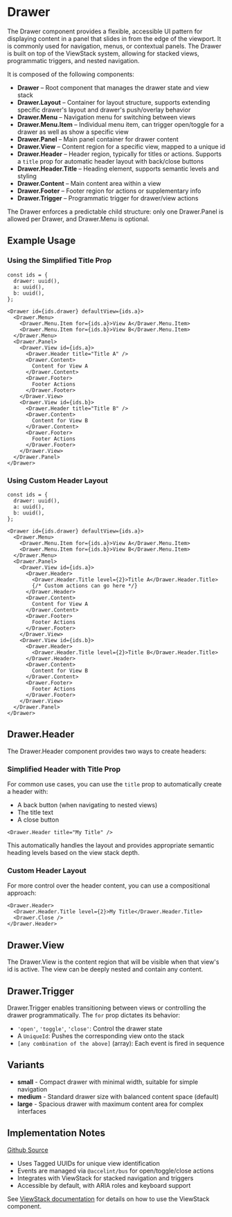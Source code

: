 

<Meta of={DrawerStories}/>

# Drawer

The Drawer component provides a flexible, accessible UI pattern for displaying content in a panel that slides in from the edge of the viewport. It is commonly used for navigation, menus, or contextual panels. The Drawer is built on top of the ViewStack system, allowing for stacked views, programmatic triggers, and nested navigation.

It is composed of the following components:

- **Drawer** – Root component that manages the drawer state and view stack
- **Drawer.Layout** – Container for layout structure, supports extending specific drawer's layout and drawer's push/overlay behavior
- **Drawer.Menu** – Navigation menu for switching between views
- **Drawer.Menu.Item** – Individual menu item, can trigger open/toggle for a drawer as well as show a specific view
- **Drawer.Panel** – Main panel container for drawer content
- **Drawer.View** – Content region for a specific view, mapped to a unique id
- **Drawer.Header** – Header region, typically for titles or actions. Supports a `title` prop for automatic header layout with back/close buttons
- **Drawer.Header.Title** – Heading element, supports semantic levels and styling
- **Drawer.Content** – Main content area within a view
- **Drawer.Footer** – Footer region for actions or supplementary info
- **Drawer.Trigger** – Programmatic trigger for drawer/view actions

The Drawer enforces a predictable child structure: only one Drawer.Panel is allowed per Drawer, and Drawer.Menu is optional.

## Example Usage

### Using the Simplified Title Prop
```
const ids = {
  drawer: uuid(),
  a: uuid(),
  b: uuid(),
};

<Drawer id={ids.drawer} defaultView={ids.a}>
  <Drawer.Menu>
    <Drawer.Menu.Item for={ids.a}>View A</Drawer.Menu.Item>
    <Drawer.Menu.Item for={ids.b}>View B</Drawer.Menu.Item>
  </Drawer.Menu>
  <Drawer.Panel>
    <Drawer.View id={ids.a}>
      <Drawer.Header title="Title A" />
      <Drawer.Content>
        Content for View A
      </Drawer.Content>
      <Drawer.Footer>
        Footer Actions
      </Drawer.Footer>
    </Drawer.View>
    <Drawer.View id={ids.b}>
      <Drawer.Header title="Title B" />
      <Drawer.Content>
        Content for View B
      </Drawer.Content>
      <Drawer.Footer>
        Footer Actions
      </Drawer.Footer>
    </Drawer.View>
  </Drawer.Panel>
</Drawer>
```

### Using Custom Header Layout
```
const ids = {
  drawer: uuid(),
  a: uuid(),
  b: uuid(),
};

<Drawer id={ids.drawer} defaultView={ids.a}>
  <Drawer.Menu>
    <Drawer.Menu.Item for={ids.a}>View A</Drawer.Menu.Item>
    <Drawer.Menu.Item for={ids.b}>View B</Drawer.Menu.Item>
  </Drawer.Menu>
  <Drawer.Panel>
    <Drawer.View id={ids.a}>
      <Drawer.Header>
        <Drawer.Header.Title level={2}>Title A</Drawer.Header.Title>
        {/* Custom actions can go here */}
      </Drawer.Header>
      <Drawer.Content>
        Content for View A
      </Drawer.Content>
      <Drawer.Footer>
        Footer Actions
      </Drawer.Footer>
    </Drawer.View>
    <Drawer.View id={ids.b}>
      <Drawer.Header>
        <Drawer.Header.Title level={2}>Title B</Drawer.Header.Title>
      </Drawer.Header>
      <Drawer.Content>
        Content for View B
      </Drawer.Content>
      <Drawer.Footer>
        Footer Actions
      </Drawer.Footer>
    </Drawer.View>
  </Drawer.Panel>
</Drawer>
```

<Canvas of={DrawerStories.StaticHeaderFooter} />

## Drawer.Header

The Drawer.Header component provides two ways to create headers:

### Simplified Header with Title Prop

For common use cases, you can use the `title` prop to automatically create a header with:
- A back button (when navigating to nested views)
- The title text
- A close button

```
<Drawer.Header title="My Title" />
```

This automatically handles the layout and provides appropriate semantic heading levels based on the view stack depth.

### Custom Header Layout

For more control over the header content, you can use a compositional approach:

```
<Drawer.Header>
  <Drawer.Header.Title level={2}>My Title</Drawer.Header.Title>
  <Drawer.Close />
</Drawer.Header>
```

## Drawer.View

The Drawer.View is the content region that will be visible when that view's id is active. The view can be deeply nested and contain any content.

## Drawer.Trigger

Drawer.Trigger enables transitioning between views or controlling the drawer programmatically. The `for` prop dictates its behavior:

- `'open'`, `'toggle'`, `'close'`: Control the drawer state
- A `UniqueId`: Pushes the corresponding view onto the stack
- `[any combination of the above]` (array): Each event is fired in sequence

## Variants

* **small** - Compact drawer with minimal width, suitable for simple navigation
* **medium** - Standard drawer size with balanced content space (default)
* **large** - Spacious drawer with maximum content area for complex interfaces

## Implementation Notes

[Github Source](https://github.com/gohypergiant/standard-toolkit/tree/main/design-toolkit/components/src/components/drawer)

- Uses Tagged UUIDs for unique view identification
- Events are managed via `@accelint/bus` for open/toggle/close actions
- Integrates with ViewStack for stacked navigation and triggers
- Accessible by default, with ARIA roles and keyboard support

See [ViewStack documentation](?path=/docs/components-viewstack--playground) for details on how to use the ViewStack component.
